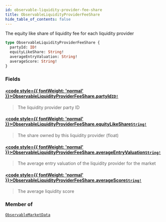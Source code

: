 ```yaml
---
id: observable-liquidity-provider-fee-share
title: ObservableLiquidityProviderFeeShare
hide_table_of_contents: false
---
```








The equity like share of liquidity fee for each liquidity provider

```graphql
type ObservableLiquidityProviderFeeShare {
  partyId: ID!
  equityLikeShare: String!
  averageEntryValuation: String!
  averageScore: String!
}
```


### Fields

#### [<code style={{ fontWeight: 'normal' }}>ObservableLiquidityProviderFeeShare.<b>partyId</b></code>](#)<Bullet />[`ID!`](/testnet/api/graphql/scalars/id) <Badge class="secondary" text="non-null"/> <Badge class="secondary" text="scalar"/>
> The liquidity provider party ID
> 

#### [<code style={{ fontWeight: 'normal' }}>ObservableLiquidityProviderFeeShare.<b>equityLikeShare</b></code>](#)<Bullet />[`String!`](/testnet/api/graphql/scalars/string) <Badge class="secondary" text="non-null"/> <Badge class="secondary" text="scalar"/>
> The share owned by this liquidity provider (float)
> 

#### [<code style={{ fontWeight: 'normal' }}>ObservableLiquidityProviderFeeShare.<b>averageEntryValuation</b></code>](#)<Bullet />[`String!`](/testnet/api/graphql/scalars/string) <Badge class="secondary" text="non-null"/> <Badge class="secondary" text="scalar"/>
> The average entry valuation of the liquidity provider for the market
> 

#### [<code style={{ fontWeight: 'normal' }}>ObservableLiquidityProviderFeeShare.<b>averageScore</b></code>](#)<Bullet />[`String!`](/testnet/api/graphql/scalars/string) <Badge class="secondary" text="non-null"/> <Badge class="secondary" text="scalar"/>
> The average liquidity score
> 



### Member of

[`ObservableMarketData`](/testnet/api/graphql/objects/observable-market-data)  <Badge class="secondary" text="object"/>



